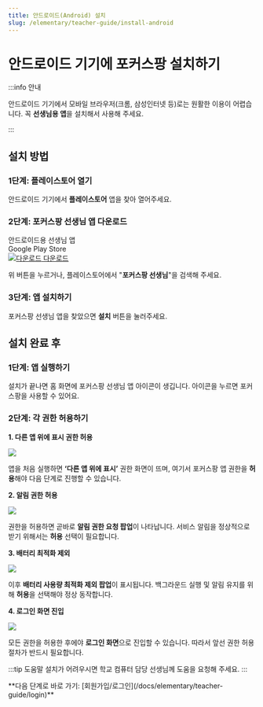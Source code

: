 ```yaml
---
title: 안드로이드(Android) 설치
slug: /elementary/teacher-guide/install-android
---
```



# 안드로이드 기기에 포커스팡 설치하기

:::info 안내

안드로이드 기기에서 모바일 브라우저(크롬, 삼성인터넷 등)로는 원활한 이용이 어렵습니다. 꼭 **선생님용 앱**을 설치해서 사용해 주세요.

:::

## 설치 방법

### 1단계: 플레이스토어 열기

안드로이드 기기에서 **플레이스토어** 앱을 찾아 열어주세요.

### 2단계: 포커스팡 선생님 앱 다운로드

<div class="fp-download-container fp-download-green">
  <div>
    <div class="fp-download-title">안드로이드용 선생님 앱</div>
    <div class="fp-download-desc">Google Play Store</div>
  </div>
  <a
    class="fp-download-button"
    href="https://play.google.com/store/apps/details?id=com.focuspang.teacher"
  >
    <img
      class="fp-download-icon"
      src="/img/download-white-icon.svg"
      alt="다운로드"
    />
    다운로드
  </a>
</div>

위 버튼을 누르거나, 플레이스토어에서 "**포커스팡 선생님**"을 검색해 주세요.

### 3단계: 앱 설치하기

포커스팡 선생님 앱을 찾았으면 **설치** 버튼을 눌러주세요.

## 설치 완료 후

### 1단계: 앱 실행하기

설치가 끝나면 홈 화면에 포커스팡 선생님 앱 아이콘이 생깁니다. 아이콘을 누르면 포커스팡을 사용할 수 있어요.

### 2단계: 각 권한 허용하기

**1. 다른 앱 위에 표시 권한 허용**

<Image src="/img/kr/elementary/teacher/12-01.jpg" size="lg" />

앱을 처음 실행하면 **‘다른 앱 위에 표시’** 권한 화면이 뜨며, 여기서 포커스팡 앱 권한을 **허용**해야 다음 단계로 진행할 수 있습니다.

**2. 알림 권한 허용**

<Image src="/img/kr/elementary/teacher/12-02.jpg" size="lg" />

권한을 허용하면 곧바로 **알림 권한 요청 팝업**이 나타납니다. 서비스 알림을 정상적으로 받기 위해서는 **허용** 선택이 필요합니다.

**3. 배터리 최적화 제외**

<Image src="/img/kr/elementary/teacher/12-03.jpg" size="lg" />

이후 **배터리 사용량 최적화 제외 팝업**이 표시됩니다. 백그라운드 실행 및 알림 유지를 위해 **허용**을 선택해야 정상 동작합니다.

**4. 로그인 화면 진입**

<Image src="/img/kr/elementary/teacher/12-04.jpg" size="lg" />

모든 권한을 허용한 후에야 **로그인 화면**으로 진입할 수 있습니다. 따라서 앞선 권한 허용 절차가 반드시 필요합니다.

:::tip 도움말
설치가 어려우시면 학교 컴퓨터 담당 선생님께 도움을 요청해 주세요.
:::

<div class="link-center">
  **다음 단계로 바로 가기:
  [회원가입/로그인](/docs/elementary/teacher-guide/login)**
</div>
